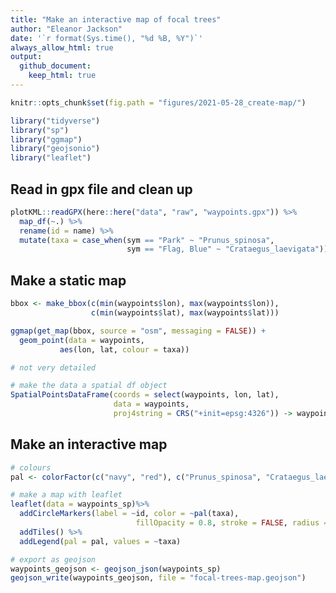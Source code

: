 ```yaml
---
title: "Make an interactive map of focal trees"
author: "Eleanor Jackson"
date: '`r format(Sys.time(), "%d %B, %Y")`'
always_allow_html: true
output: 
  github_document:
    keep_html: true
---
```

```r
knitr::opts_chunk$set(fig.path = "figures/2021-05-28_create-map/")
```

```r
library("tidyverse")
library("sp")
library("ggmap")
library("geojsonio")
library("leaflet")
```

## Read in gpx file and clean up

```r
plotKML::readGPX(here::here("data", "raw", "waypoints.gpx")) %>%
  map_df(~.) %>%
  rename(id = name) %>%
  mutate(taxa = case_when(sym == "Park" ~ "Prunus_spinosa",
                          sym == "Flag, Blue" ~ "Crataegus_laevigata")) -> waypoints
```

## Make a static map

```r
bbox <- make_bbox(c(min(waypoints$lon), max(waypoints$lon)), 
                  c(min(waypoints$lat), max(waypoints$lat)))

ggmap(get_map(bbox, source = "osm", messaging = FALSE)) +
  geom_point(data = waypoints, 
           aes(lon, lat, colour = taxa))

# not very detailed
```

```r
# make the data a spatial df object 
SpatialPointsDataFrame(coords = select(waypoints, lon, lat), 
                       data = waypoints, 
                       proj4string = CRS("+init=epsg:4326")) -> waypoints_sp
```

## Make an interactive map

```r
# colours
pal <- colorFactor(c("navy", "red"), c("Prunus_spinosa", "Crataegus_laevigata"))

# make a map with leaflet
leaflet(data = waypoints_sp)%>% 
  addCircleMarkers(label = ~id, color = ~pal(taxa), 
                            fillOpacity = 0.8, stroke = FALSE, radius = 5) %>% 
  addTiles() %>%
  addLegend(pal = pal, values = ~taxa)

# export as geojson
waypoints_geojson <- geojson_json(waypoints_sp)
geojson_write(waypoints_geojson, file = "focal-trees-map.geojson")
```

<script src="https://embed.github.com/view/geojson/ee-jackson/wytham-seed-predation/main/code/exploration/focal-trees-map.geojson"></script>
